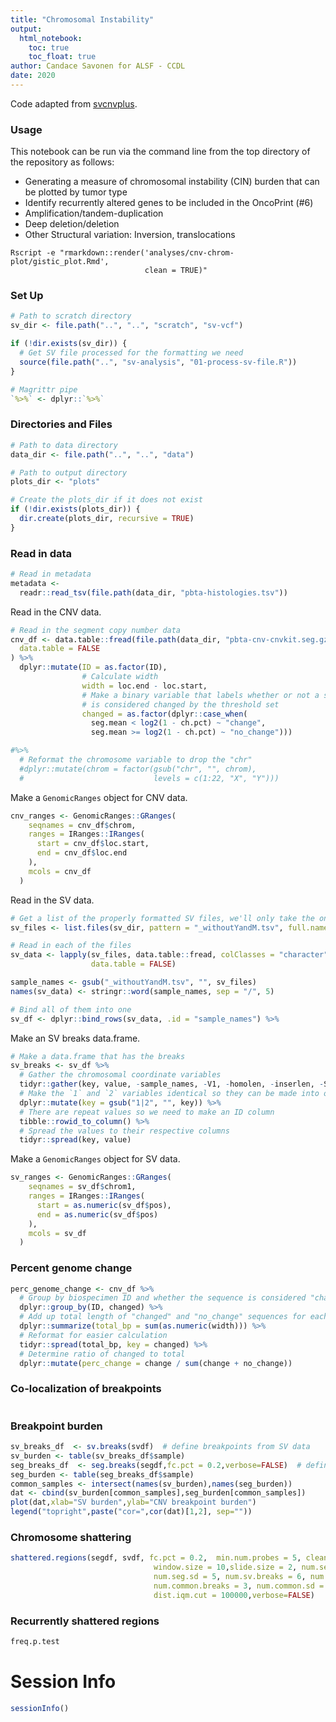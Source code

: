 ```yaml
---
title: "Chromosomal Instability"
output:   
  html_notebook: 
    toc: true
    toc_float: true
author: Candace Savonen for ALSF - CCDL
date: 2020
---
```


Code adapted from [svcnvplus](https://github.com/gonzolgarcia/svcnvplus). 

### Usage

This notebook can be run via the command line from the top directory of the 
repository as follows:

- Generating a measure of chromosomal instability (CIN) burden that can be plotted by tumor type
- Identify recurrently altered genes to be included in the OncoPrint (#6)
- Amplification/tandem-duplication
- Deep deletion/deletion
- Other Structural variation: Inversion, translocations


```
Rscript -e "rmarkdown::render('analyses/cnv-chrom-plot/gistic_plot.Rmd', 
                              clean = TRUE)"
```

### Set Up

```r
# Path to scratch directory
sv_dir <- file.path("..", "..", "scratch", "sv-vcf")

if (!dir.exists(sv_dir)) {
  # Get SV file processed for the formatting we need
  source(file.path("..", "sv-analysis", "01-process-sv-file.R"))
}

# Magrittr pipe
`%>%` <- dplyr::`%>%`
```

### Directories and Files

```r
# Path to data directory
data_dir <- file.path("..", "..", "data")

# Path to output directory
plots_dir <- "plots"

# Create the plots_dir if it does not exist
if (!dir.exists(plots_dir)) {
  dir.create(plots_dir, recursive = TRUE)
}
```

### Read in data 

```r
# Read in metadata
metadata <-
  readr::read_tsv(file.path(data_dir, "pbta-histologies.tsv"))
```

Read in the CNV data. 

```r
# Read in the segment copy number data
cnv_df <- data.table::fread(file.path(data_dir, "pbta-cnv-cnvkit.seg.gz"),
  data.table = FALSE
) %>% 
  dplyr::mutate(ID = as.factor(ID), 
                # Calculate width
                width = loc.end - loc.start, 
                # Make a binary variable that labels whether or not a sequence 
                # is considered changed by the threshold set
                changed = as.factor(dplyr::case_when(
                  seg.mean < log2(1 - ch.pct) ~ "change", 
                  seg.mean >= log2(1 - ch.pct) ~ "no_change")))

#%>% 
  # Reformat the chromosome variable to drop the "chr"
  #dplyr::mutate(chrom = factor(gsub("chr", "", chrom), 
  #                             levels = c(1:22, "X", "Y")))
```

Make a `GenomicRanges` object for CNV data. 

```r
cnv_ranges <- GenomicRanges::GRanges(
    seqnames = cnv_df$chrom,
    ranges = IRanges::IRanges(
      start = cnv_df$loc.start,
      end = cnv_df$loc.end
    ),
    mcols = cnv_df
  )
```

Read in the SV data.

```r
# Get a list of the properly formatted SV files, we'll only take the ones without Y and M chromosomes
sv_files <- list.files(sv_dir, pattern = "_withoutYandM.tsv", full.names = TRUE)

# Read in each of the files
sv_data <- lapply(sv_files, data.table::fread, colClasses = "character", 
                  data.table = FALSE)

sample_names <- gsub("_withoutYandM.tsv", "", sv_files)
names(sv_data) <- stringr::word(sample_names, sep = "/", 5)

# Bind all of them into one
sv_df <- dplyr::bind_rows(sv_data, .id = "sample_names") %>%
```

Make an SV breaks data.frame. 

```r
# Make a data.frame that has the breaks   
sv_breaks <- sv_df %>%
  # Gather the chromosomal coordinate variables
  tidyr::gather(key, value, -sample_names, -V1, -homolen, -inserlen, -SVtype) %>%
  # Make the `1` and `2` variables identical so they can be made into one column
  dplyr::mutate(key = gsub("1|2", "", key)) %>%
  # There are repeat values so we need to make an ID column
  tibble::rowid_to_column() %>% 
  # Spread the values to their respective columns
  tidyr::spread(key, value)
```

Make a `GenomicRanges` object for SV data.

```r
sv_ranges <- GenomicRanges::GRanges(
    seqnames = sv_df$chrom1,
    ranges = IRanges::IRanges(
      start = as.numeric(sv_df$pos),
      end = as.numeric(sv_df$pos)
    ),
    mcols = sv_df
  )
```

### Percent genome change

```r
perc_genome_change <- cnv_df %>% 
  # Group by biospecimen ID and whether the sequence is considered "changed"
  dplyr::group_by(ID, changed) %>% 
  # Add up total length of "changed" and "no_change" sequences for each sample
  dplyr::summarize(total_bp = sum(as.numeric(width))) %>% 
  # Reformat for easier calculation
  tidyr::spread(total_bp, key = changed) %>%
  # Determine ratio of changed to total
  dplyr::mutate(perc_change = change / sum(change + no_change))
```

### Co-localization of breakpoints

```r

```

### Breakpoint burden

```r
sv_breaks_df  <- sv.breaks(svdf)  # define breakpoints from SV data
sv_burden <- table(sv_breaks_df$sample)
seg_breaks_df  <- seg.breaks(segdf,fc.pct = 0.2,verbose=FALSE)  # define breakpoints from seg data based on certain CNV change cutoff
seg_burden <- table(seg_breaks_df$sample)
common_samples <- intersect(names(sv_burden),names(seg_burden))
dat <- cbind(sv_burden[common_samples],seg_burden[common_samples])
plot(dat,xlab="SV burden",ylab="CNV breakpoint burden")
legend("topright",paste("cor=",cor(dat)[1,2], sep=""))
```

### Chromosome shattering

```r
shattered.regions(segdf, svdf, fc.pct = 0.2,  min.num.probes = 5, clean.brk = 8,
                                window.size = 10,slide.size = 2, num.seg.breaks = 6, 
                                num.seg.sd = 5, num.sv.breaks = 6, num.sv.sd = 5, 
                                num.common.breaks = 3, num.common.sd = 0, interleaved.cut = 0.33,
                                dist.iqm.cut = 100000,verbose=FALSE)
```


### Recurrently shattered regions

```r
freq.p.test
```


# Session Info

```r
sessionInfo()
```

